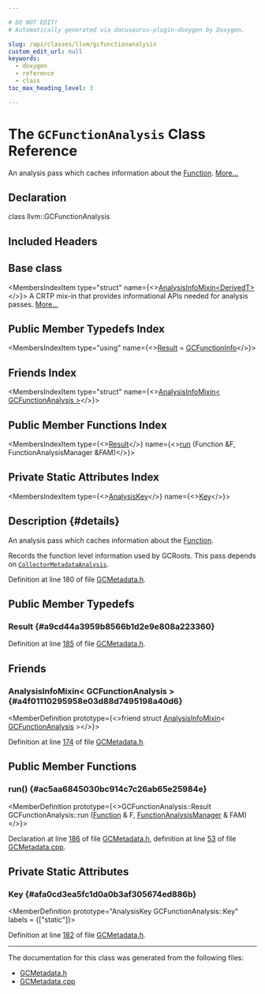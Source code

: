 ```yaml
---

# DO NOT EDIT!
# Automatically generated via docusaurus-plugin-doxygen by Doxygen.

slug: /api/classes/llvm/gcfunctionanalysis
custom_edit_url: null
keywords:
  - doxygen
  - reference
  - class
toc_max_heading_level: 3

---
```





# The `GCFunctionAnalysis` Class Reference

<DoxygenPage pluginConfig={pluginConfig}>

An analysis pass which caches information about the <a href="/docs/api/classes/llvm/function">Function</a>. <a href="#details">More...</a>

## Declaration

<CodeBlock>class llvm::GCFunctionAnalysis</CodeBlock>

## Included Headers

<IncludesList>
<IncludesListItem
  filePath="llvm/CodeGen/GCMetadata.h"
  permalink="/docs/api/files/include/include/llvm/include/llvm/codegen/gcmetadata-h"
  isLocal="true" />
</IncludesList>

## Base class

<MembersIndex>

<MembersIndexItem
  type="struct"
  name={<><a href="/docs/api/structs/llvm/analysisinfomixin">AnalysisInfoMixin&lt;DerivedT&gt;</a></>}>
A CRTP mix-in that provides informational APIs needed for analysis passes. <a href="/docs/api/structs/llvm/analysisinfomixin/#details">More...</a>
</MembersIndexItem>

</MembersIndex>

## Public Member Typedefs Index

<MembersIndex>

<MembersIndexItem
  type="using"
  name={<><a href="#a9cd44a3959b8566b1d2e9e808a223360">Result</a> = <a href="/docs/api/classes/llvm/gcfunctioninfo">GCFunctionInfo</a></>}>
</MembersIndexItem>

</MembersIndex>

## Friends Index

<MembersIndex>

<MembersIndexItem
  type="struct"
  name={<><a href="#a4f01110295958e03d88d7495198a40d6">AnalysisInfoMixin&lt; GCFunctionAnalysis &gt;</a></>}>
</MembersIndexItem>

</MembersIndex>

## Public Member Functions Index

<MembersIndex>

<MembersIndexItem
  type={<><a href="#a9cd44a3959b8566b1d2e9e808a223360">Result</a></>}
  name={<><a href="#ac5aa6845030bc914c7c26ab65e25984e">run</a> (Function &amp;F, FunctionAnalysisManager &amp;FAM)</>}>
</MembersIndexItem>

</MembersIndex>

## Private Static Attributes Index

<MembersIndex>

<MembersIndexItem
  type={<><a href="/docs/api/structs/llvm/analysiskey">AnalysisKey</a></>}
  name={<><a href="#afa0cd3ea5fc1d0a0b3af305674ed886b">Key</a></>}>
</MembersIndexItem>

</MembersIndex>

## Description {#details}

An analysis pass which caches information about the <a href="/docs/api/classes/llvm/function">Function</a>.

Records the function level information used by GCRoots. This pass depends on <code><a href="/docs/api/classes/llvm/collectormetadataanalysis">CollectorMetadataAnalysis</a></code>.

Definition at line 180 of file <a href="/docs/api/files/include/include/llvm/include/llvm/codegen/gcmetadata-h">GCMetadata.h</a>.

<SectionDefinition>

## Public Member Typedefs

### Result {#a9cd44a3959b8566b1d2e9e808a223360}

<MemberDefinition
  prototype="using llvm::GCFunctionAnalysis::Result =  GCFunctionInfo">

Definition at line <a href="/docs/api/files/include/include/llvm/include/llvm/codegen/gcmetadata-h/#l00185">185</a> of file <a href="/docs/api/files/include/include/llvm/include/llvm/codegen/gcmetadata-h">GCMetadata.h</a>.
</MemberDefinition>

</SectionDefinition>

<SectionDefinition>

## Friends

### AnalysisInfoMixin&lt; GCFunctionAnalysis &gt; {#a4f01110295958e03d88d7495198a40d6}

<MemberDefinition
  prototype={<>friend struct <a href="/docs/api/structs/llvm/analysisinfomixin">AnalysisInfoMixin</a>&lt; <a href="/docs/api/classes/llvm/gcfunctionanalysis">GCFunctionAnalysis</a> &gt;</>}>

Definition at line <a href="/docs/api/files/include/include/llvm/include/llvm/codegen/gcmetadata-h/#l00174">174</a> of file <a href="/docs/api/files/include/include/llvm/include/llvm/codegen/gcmetadata-h">GCMetadata.h</a>.
</MemberDefinition>

</SectionDefinition>

<SectionDefinition>

## Public Member Functions

### run() {#ac5aa6845030bc914c7c26ab65e25984e}

<MemberDefinition
  prototype={<>GCFunctionAnalysis::Result GCFunctionAnalysis::run (<a href="/docs/api/classes/llvm/function">Function</a> &amp; F, <a href="/docs/api/namespaces/llvm/#adce09a5a0de0e3177eb00e932734af2f">FunctionAnalysisManager</a> &amp; FAM)</>}>

Declaration at line <a href="/docs/api/files/include/include/llvm/include/llvm/codegen/gcmetadata-h/#l00186">186</a> of file <a href="/docs/api/files/include/include/llvm/include/llvm/codegen/gcmetadata-h">GCMetadata.h</a>, definition at line <a href="/docs/api/files/lib/lib/codegen/gcmetadata-cpp/#l00053">53</a> of file <a href="/docs/api/files/lib/lib/codegen/gcmetadata-cpp">GCMetadata.cpp</a>.
</MemberDefinition>

</SectionDefinition>

<SectionDefinition>

## Private Static Attributes

### Key {#afa0cd3ea5fc1d0a0b3af305674ed886b}

<MemberDefinition
  prototype="AnalysisKey GCFunctionAnalysis::Key"
  labels = {["static"]}>

Definition at line <a href="/docs/api/files/include/include/llvm/include/llvm/codegen/gcmetadata-h/#l00182">182</a> of file <a href="/docs/api/files/include/include/llvm/include/llvm/codegen/gcmetadata-h">GCMetadata.h</a>.
</MemberDefinition>

</SectionDefinition>

<hr/>

The documentation for this class was generated from the following files:

<ul>
<li><a href="/docs/api/files/include/include/llvm/include/llvm/codegen/gcmetadata-h">GCMetadata.h</a></li>
<li><a href="/docs/api/files/lib/lib/codegen/gcmetadata-cpp">GCMetadata.cpp</a></li>
</ul>

</DoxygenPage>
